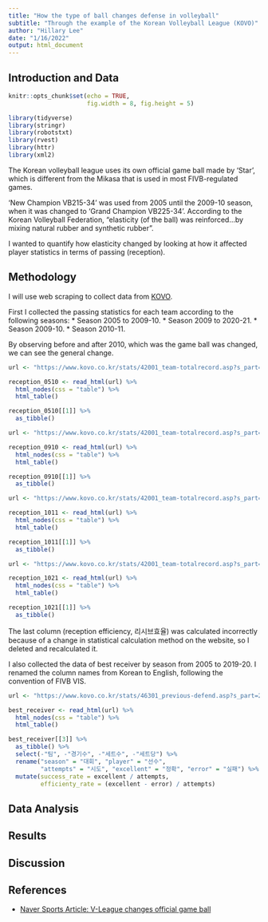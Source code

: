 ```yaml
---
title: "How the type of ball changes defense in volleyball"
subtitle: "Through the example of the Korean Volleyball League (KOVO)"
author: "Hillary Lee"
date: "1/16/2022"
output: html_document
---
```


## Introduction and Data

```r
knitr::opts_chunk$set(echo = TRUE,
                      fig.width = 8, fig.height = 5)
```

```r
library(tidyverse)
library(stringr)
library(robotstxt)
library(rvest)
library(httr)
library(xml2)
```

The Korean volleyball league uses its own official game ball made by 'Star',
which is different from the Mikasa that is used in most FIVB-regulated games.

'New Champion VB215-34' was used from 2005 until the 2009-10 season, when it was 
changed to 'Grand Champion VB225-34'. According to the Korean Volleyball 
Federation, "elasticity (of the ball) was reinforced...by mixing natural rubber 
and synthetic rubber".

I wanted to quantify how elasticity changed by looking at how it affected player
statistics in terms of passing (reception).

## Methodology

I will use web scraping to collect data from [KOVO](https://www.kovo.co.kr/).

First I collected the passing statistics for each team according to the following seasons:
* Season 2005 to 2009-10.
* Season 2009 to 2020-21.
* Season 2009-10.
* Season 2010-11.

By observing before and after 2010, which was the game ball was changed, we can
see the general change.

```r
url <- "https://www.kovo.co.kr/stats/42001_team-totalrecord.asp?s_part=2&spart=&s_season=001&s_pr=201%7C1&e_season=006&e_pr=203%7C1&part=r"

reception_0510 <- read_html(url) %>% 
  html_nodes(css = "table") %>% 
  html_table()

reception_0510[[1]] %>% 
  as_tibble()

url <- "https://www.kovo.co.kr/stats/42001_team-totalrecord.asp?s_part=2&spart=&s_season=006&s_pr=201%7C1&e_season=006&e_pr=203%7C1&part=r"

reception_0910 <- read_html(url) %>% 
  html_nodes(css = "table") %>% 
  html_table()

reception_0910[[1]] %>% 
  as_tibble()

url <- "https://www.kovo.co.kr/stats/42001_team-totalrecord.asp?s_part=2&spart=&s_season=007&s_pr=201%7C1&e_season=007&e_pr=203%7C1&part=r"

reception_1011 <- read_html(url) %>% 
  html_nodes(css = "table") %>% 
  html_table()

reception_1011[[1]] %>% 
  as_tibble()

url <- "https://www.kovo.co.kr/stats/42001_team-totalrecord.asp?s_part=2&spart=&s_season=007&s_pr=201%7C1&e_season=017&e_pr=204%7C1&part=r"

reception_1021 <- read_html(url) %>% 
  html_nodes(css = "table") %>% 
  html_table() 

reception_1021[[1]] %>% 
  as_tibble()
```

The last column (reception efficiency, 리시브효율) was calculated incorrectly 
because of a change in statistical calculation method on the website, so I 
deleted and recalculated it.

I also collected the data of best receiver by season from 2005 to 2019-20.
I renamed the column names from Korean to English, following the convention of FIVB VIS.

```r
url <- "https://www.kovo.co.kr/stats/46301_previous-defend.asp?s_part=2"

best_receiver <- read_html(url) %>% 
  html_nodes(css = "table") %>% 
  html_table() 

best_receiver[[3]] %>% 
  as_tibble() %>% 
  select(-"팀", -"경기수", -"세트수", -"세트당") %>% 
  rename("season" = "대회", "player" = "선수",
         "attempts" = "시도", "excellent" = "정확", "error" = "실패") %>% 
  mutate(success_rate = excellent / attempts,
         efficienty_rate = (excellent - error) / attempts)
```


## Data Analysis

## Results

## Discussion

## References

- [Naver Sports Article: V-League changes official game ball](https://sports.news.naver.com/news?oid=109&aid=0002125184)

